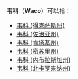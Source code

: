 {{disambig|Cat=二字地名消歧義}}
'''韦科'''（'''Waco'''）可以指：
* [[韦科_(得克萨斯州)|韦科 (得克萨斯州)]]
* [[韦科_(佐治亚州)|韦科 (佐治亚州)]]
* [[韦科_(肯塔基州)|韦科 (肯塔基州)]]
* [[韦科_(密苏里州)|韦科 (密苏里州)]]
* [[韦科_(内布拉斯加州)|韦科 (内布拉斯加州)]]
* [[韦科_(北卡罗来纳州)|韦科 (北卡罗来纳州)]]